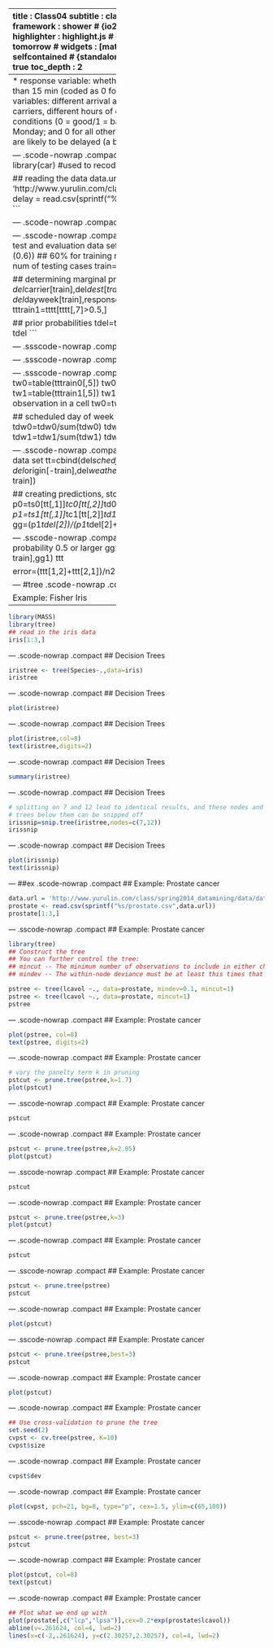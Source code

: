 ---
title       : Class04
subtitle    : classification
author      : Yu-Ru Lin
job         : 
framework   : shower        # {io2012, html5slides, shower, dzslides, ...}
highlighter : highlight.js  # {highlight.js, prettify, highlight}
hitheme     : tomorrow      # 
widgets     : [mathjax]            # {mathjax, quiz, bootstrap}
mode        : selfcontained # {standalone, draft}
knit        : slidify::knit2slides
toc         : true
toc_depth   : 2

--- #toc
## Class04

* [Set up](#set-up)
* [Naive Bayesian](#nb)
* [Decision Trees](#tree)

--- #set-up .modal 

## Install R packages
```r
## this tutorial uses the following packages
install.packages('tree')
```

--- #nb .modal 
## Naive Bayesian

The examples are taken from [Data Mining and Business Analytics with R](http://www.wiley.com/WileyCDA/WileyTitle/productCd-111844714X.html) and [Machine Learning for Hackers](http://shop.oreilly.com/product/0636920018483.do).


Example: Delayed Flights
-----------------------------
   * response variable: whether or not a flight has been delayed by more than 15 min (coded as 0 for no delay, and 1 for delay)
   * explanatory variables: different arrival airports, different departure airports, eight carriers, different hours of departure (6am to 10 pm), weather conditions (0 = good/1 = bad), day of week (1 for Sunday and Monday; and 0 for all other days)
   * objective: to identify flights that are likely to be delayed (a binary classification problem)

--- .scode-nowrap .compact
## Naive Bayesian
```r
set.seed(1)
library(car)  #used to recode a variable

## reading the data
data.url = 'http://www.yurulin.com/class/spring2014_datamining/data/data_text'
delay = read.csv(sprintf("%s/FlightDelays.csv",data.url))
delay[1:3,]
```

--- .scode-nowrap .compact
## Naive Bayesian
```r
del=data.frame(delay)
del$schedf=factor(floor(del$schedtime/100))
del$delay=recode(del$delay,"'delayed'=1;else=0")
response=as.numeric(levels(del$delay)[del$delay])
hist(response)
```

--- .sscode-nowrap .compact
## Naive Bayesian
```r
## determining test and evaluation data sets
n=length(del$dayweek)
n
n1=floor(n*(0.6)) ## 60% for training
n1 # num of training cases
n2=n-n1
n2 # num of testing cases
train=sample(1:n,n1)

## determining marginal probabilities
tttt=cbind(del$schedf[train],del$carrier[train],del$dest[train],del$origin[train],del$weather[train],del$dayweek[train],response[train])
tttrain0=tttt[tttt[,7]<0.5,]
tttrain1=tttt[tttt[,7]>0.5,]

## prior probabilities
tdel=table(response[train])
tdel=tdel/sum(tdel)
tdel
```

--- .ssscode-nowrap .compact
## Naive Bayesian
```r
## scheduled time
ts0=table(tttrain0[,1])
ts0=ts0/sum(ts0)
ts0
ts1=table(tttrain1[,1])
ts1=ts1/sum(ts1)
ts1
## scheduled carrier
tc0=table(tttrain0[,2])
tc0=tc0/sum(tc0)
tc0
tc1=table(tttrain1[,2])
tc1=tc1/sum(tc1)
tc1
```

--- .ssscode-nowrap .compact
## Naive Bayesian
```r
## scheduled destination
td0=table(tttrain0[,3])
td0=td0/sum(td0)
td0
td1=table(tttrain1[,3])
td1=td1/sum(td1)
td1
## scheduled origin  
to0=table(tttrain0[,4])
to0=to0/sum(to0)
to0
to1=table(tttrain1[,4])
to1=to1/sum(to1)
to1
```

--- .ssscode-nowrap .compact
## Naive Bayesian
```r
## weather
tw0=table(tttrain0[,5])
tw0=tw0/sum(tw0)
tw0
tw1=table(tttrain1[,5])
tw1=tw1/sum(tw1)
tw1
## bandaid as no observation in a cell
tw0=tw1
tw0[1]=1
tw0[2]=0

## scheduled day of week
tdw0=table(tttrain0[,6])
tdw0=tdw0/sum(tdw0)
tdw0
tdw1=table(tttrain1[,6])
tdw1=tdw1/sum(tdw1)
tdw1
```

--- .sscode-nowrap .compact
## Naive Bayesian
```r
## creating test data set
tt=cbind(del$schedf[-train],del$carrier[-train],del$dest[-train],del$origin[-train],del$weather[-train],del$dayweek[-train],response[-train])

## creating predictions, stored in gg
p0=ts0[tt[,1]]*tc0[tt[,2]]*td0[tt[,3]]*to0[tt[,4]]*tw0[tt[,5]+1]*tdw0[tt[,6]]
p1=ts1[tt[,1]]*tc1[tt[,2]]*td1[tt[,3]]*to1[tt[,4]]*tw1[tt[,5]+1]*tdw1[tt[,6]]
gg=(p1*tdel[2])/(p1*tdel[2]+p0*tdel[1])
hist(gg)
```

--- .sscode-nowrap .compact
## Naive Bayesian
```r
## coding as 1 if probability 0.5 or larger
gg1=floor(gg+0.5)
ttt=table(response[-train],gg1)
ttt

error=(ttt[1,2]+ttt[2,1])/n2
error
```


--- #tree .scode-nowrap .compact
## Decision Trees

Example: Fisher Iris
-----------------------------

```r
library(MASS) 
library(tree)
## read in the iris data
iris[1:3,]
```

--- .scode-nowrap .compact
## Decision Trees
```r
iristree <- tree(Species~.,data=iris)
iristree  
```

--- .scode-nowrap .compact
## Decision Trees
```r
plot(iristree)
```

--- .scode-nowrap .compact
## Decision Trees
```r
plot(iristree,col=8)
text(iristree,digits=2)
```

--- .scode-nowrap .compact
## Decision Trees
```r
summary(iristree)
```


--- .scode-nowrap .compact
## Decision Trees
```r
# splitting on 7 and 12 lead to identical results, and these nodes and the
# trees below them can be snipped off
irissnip=snip.tree(iristree,nodes=c(7,12))
irissnip
```


--- .scode-nowrap .compact
## Decision Trees
```r
plot(irissnip)
text(irissnip)
```

--- ##ex .scode-nowrap .compact
## Example: Prostate cancer
```r
data.url = 'http://www.yurulin.com/class/spring2014_datamining/data/data_text'
prostate <- read.csv(sprintf("%s/prostate.csv",data.url))
prostate[1:3,]
```

--- .sscode-nowrap .compact
## Example: Prostate cancer
```r
library(tree)
## Construct the tree
## You can further control the tree:
## mincut -- The minimum number of observations to include in either child node;
## mindev -- The within-node deviance must be at least this times that of the root node for the node to be split.

pstree <- tree(lcavol ~., data=prostate, mindev=0.1, mincut=1)
pstree <- tree(lcavol ~., data=prostate, mincut=1)
pstree
```



--- .scode-nowrap .compact
## Example: Prostate cancer
```r
plot(pstree, col=8)
text(pstree, digits=2)
```


--- .scode-nowrap .compact
## Example: Prostate cancer
```r
# vary the panelty term k in pruning
pstcut <- prune.tree(pstree,k=1.7)
plot(pstcut)
```


--- .sscode-nowrap .compact
## Example: Prostate cancer
```r
pstcut
```


--- .scode-nowrap .compact
## Example: Prostate cancer
```r
pstcut <- prune.tree(pstree,k=2.05)
plot(pstcut)
```

--- .sscode-nowrap .compact
## Example: Prostate cancer
```r
pstcut
```

--- .scode-nowrap .compact
## Example: Prostate cancer
```r
pstcut <- prune.tree(pstree,k=3)
plot(pstcut)
```


--- .scode-nowrap .compact
## Example: Prostate cancer
```r
pstcut
```

--- .sscode-nowrap .compact
## Example: Prostate cancer
```r
pstcut <- prune.tree(pstree)
pstcut
```


--- .scode-nowrap .compact
## Example: Prostate cancer
```r
plot(pstcut)
```

--- .sscode-nowrap .compact
## Example: Prostate cancer
```r
pstcut <- prune.tree(pstree,best=3)
pstcut
```


--- .scode-nowrap .compact
## Example: Prostate cancer
```r
plot(pstcut)
```

--- .scode-nowrap .compact
## Example: Prostate cancer
```r
## Use cross-validation to prune the tree
set.seed(2)
cvpst <- cv.tree(pstree, K=10)
cvpst$size
```


--- .scode-nowrap .compact
## Example: Prostate cancer
```r
cvpst$dev
```


--- .scode-nowrap .compact
## Example: Prostate cancer
```r
plot(cvpst, pch=21, bg=8, type="p", cex=1.5, ylim=c(65,100))
```

--- .sscode-nowrap .compact
## Example: Prostate cancer
```r
pstcut <- prune.tree(pstree, best=3)
pstcut
```


--- .scode-nowrap .compact
## Example: Prostate cancer
```r
plot(pstcut, col=8)
text(pstcut)
```

--- .scode-nowrap .compact
## Example: Prostate cancer
```r
## Plot what we end up with
plot(prostate[,c("lcp","lpsa")],cex=0.2*exp(prostate$lcavol))
abline(v=.261624, col=4, lwd=2)
lines(x=c(-2,.261624), y=c(2.30257,2.30257), col=4, lwd=2)  
```